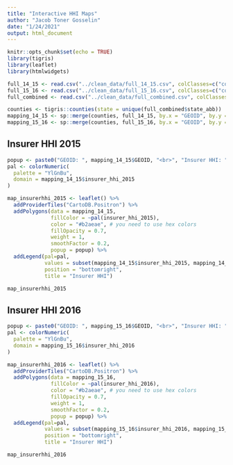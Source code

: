 ```yaml
---
title: "Interactive HHI Maps"
author: "Jacob Toner Gosselin"
date: "1/24/2021"
output: html_document
---
```


```r
knitr::opts_chunk$set(echo = TRUE)
library(tigris)
library(leaflet)
library(htmlwidgets)
```

```r
full_14_15 <- read.csv("../clean_data/full_14_15.csv", colClasses=c("county_code"="character"))
full_15_16 <- read.csv("../clean_data/full_15_16.csv", colClasses=c("county_code"="character"))
full_combined <- read.csv("../clean_data/full_combined.csv", colClasses=c("county_code"="character"))
```

```r
counties <- tigris::counties(state = unique(full_combined$state_abb))
mapping_14_15 <- sp::merge(counties, full_14_15, by.x = "GEOID", by.y = "county_code")
mapping_15_16 <- sp::merge(counties, full_15_16, by.x = "GEOID", by.y = "county_code")
```

## Insurer HHI 2015

```r
popup <- paste0("GEOID: ", mapping_14_15$GEOID, "<br>", "Insurer HHI: ", round(mapping_14_15$insurer_hhi_2015, .01))
pal <- colorNumeric(
  palette = "YlGnBu",
  domain = mapping_14_15$insurer_hhi_2015
)

map_insurerhhi_2015 <- leaflet() %>%
  addProviderTiles("CartoDB.Positron") %>%
  addPolygons(data = mapping_14_15, 
              fillColor = ~pal(insurer_hhi_2015), 
              color = "#b2aeae", # you need to use hex colors
              fillOpacity = 0.7, 
              weight = 1, 
              smoothFactor = 0.2,
              popup = popup) %>%
  addLegend(pal=pal,
            values = subset(mapping_14_15$insurer_hhi_2015, mapping_14_15$insurer_hhi_2015 != "NA"), 
            position = "bottomright", 
            title = "Insurer HHI") 

map_insurerhhi_2015
```

## Insurer HHI 2016

```r
popup <- paste0("GEOID: ", mapping_15_16$GEOID, "<br>", "Insurer HHI: ", round(mapping_15_16$insurer_hhi_2016, .01))
pal <- colorNumeric(
  palette = "YlGnBu",
  domain = mapping_15_16$insurer_hhi_2016
)

map_insurerhhi_2016 <- leaflet() %>%
  addProviderTiles("CartoDB.Positron") %>%
  addPolygons(data = mapping_15_16, 
              fillColor = ~pal(insurer_hhi_2016), 
              color = "#b2aeae", # you need to use hex colors
              fillOpacity = 0.7, 
              weight = 1, 
              smoothFactor = 0.2,
              popup = popup) %>%
  addLegend(pal=pal,
            values = subset(mapping_15_16$insurer_hhi_2016, mapping_15_16$insurer_hhi_2016 != "NA"), 
            position = "bottomright", 
            title = "Insurer HHI") 

map_insurerhhi_2016
```


